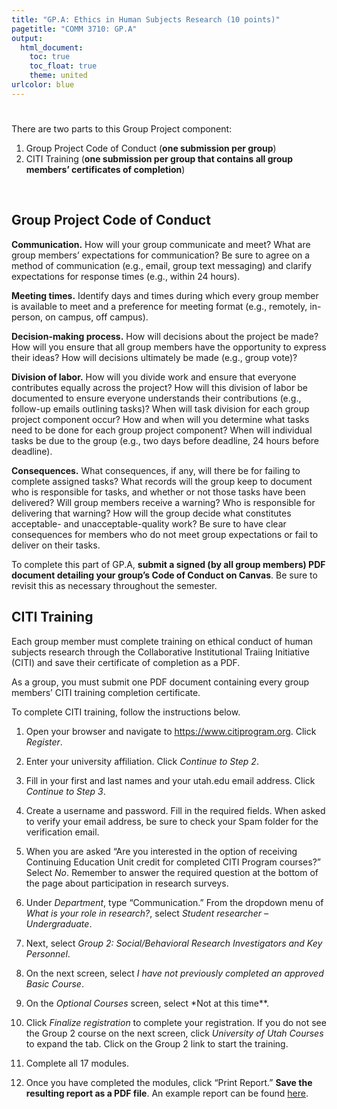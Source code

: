 ```yaml
---
title: "GP.A: Ethics in Human Subjects Research (10 points)"
pagetitle: "COMM 3710: GP.A"
output:
  html_document:
    toc: true
    toc_float: true
    theme: united
urlcolor: blue
---
```


# {.tabset .tabset-fade}
There are two parts to this Group Project component:

1. Group Project Code of Conduct (**one submission per group**) <!-- Clearly written code that is signed by all group members = 5 pts -->
2. CITI Training (**one submission per group that contains all group members' certificates of completion**) <!-- Certificates from all group members attached in one pdf  = 1 pts; Certificates showing all group members completed and passed CITI training = 4 pts -->

<br>

## Group Project Code of Conduct
**Communication.** How will your group communicate and meet? What are group members' expectations for communication? Be sure to agree on a method of communication (e.g., email, group text messaging) and clarify expectations for response times (e.g., within 24 hours).

**Meeting times.** Identify days and times during which every group member is available to meet and a preference for meeting format (e.g., remotely, in-person, on campus, off campus).

**Decision-making process.** How will decisions about the project be made? How will you ensure that all group members have the opportunity to express their ideas?	How will decisions ultimately be made (e.g., group vote)?

**Division of labor.** How will you divide work and ensure that everyone contributes equally across the project? How will this division of labor be documented to ensure everyone understands their contributions (e.g., follow-up emails outlining tasks)? When will task division for each group project component occur?	How and when will you determine what tasks need to be done for each group project component? When will individual tasks be due to the group (e.g., two days before deadline, 24 hours before deadline).

**Consequences.** What consequences, if any, will there be for failing to complete assigned tasks? What records will the group keep to document who is responsible for tasks, and whether or not those tasks have been delivered?	Will group members receive a warning? Who is responsible for delivering that warning?	How will the group decide what constitutes acceptable- and unacceptable-quality work? Be sure to have clear consequences for members who do not meet group expectations or fail to deliver on their tasks.

To complete this part of GP.A, **submit a signed (by all group members) PDF document detailing your group's Code of Conduct on Canvas**. Be sure to revisit this as necessary throughout the semester.

## CITI Training
Each group member must complete training on ethical conduct of human subjects research through the Collaborative Institutional Traiing Initiative (CITI) and save their certificate of completion as a PDF.

As a group, you must submit one PDF document containing every group members' CITI training completion certificate.

To complete CITI training, follow the instructions below.

1. Open your browser and navigate to [https://www.citiprogram.org](https://www.citiprogram.org/). Click *Register*.

2. Enter your university affiliation. Click *Continue to Step 2*.

3. Fill in your first and last names and your utah.edu email address. Click *Continue to Step 3*.

4. Create a username and password. Fill in the required fields. When asked to verify your email address, be sure to check your Spam folder for the verification email.

5. When you are asked "Are you interested in the option of receiving Continuing Education Unit credit for completed CITI Program courses?" Select *No*. Remember to answer the required question at the bottom of the page about participation in research surveys.

6. Under *Department*, type "Communication." From the dropdown menu of *What is your role in research?*, select *Student researcher – Undergraduate*.

7. Next, select *Group 2: Social/Behavioral Research Investigators and Key Personnel*.

8. On the next screen, select *I have not previously completed an approved Basic Course*.

9. On the *Optional Courses* screen, select *Not at this time**.

10. Click *Finalize registration* to complete your registration. If you do not see the Group 2 course on the next screen, click *University of Utah Courses* to expand the tab. Click on the Group 2 link to start the training.

11. Complete all 17 modules.

12. Once you have completed the modules, click “Print Report.” **Save the resulting report as a PDF file**. An example report can be found [here](https://utah.instructure.com/files/108105205/download?download_frd=1).
